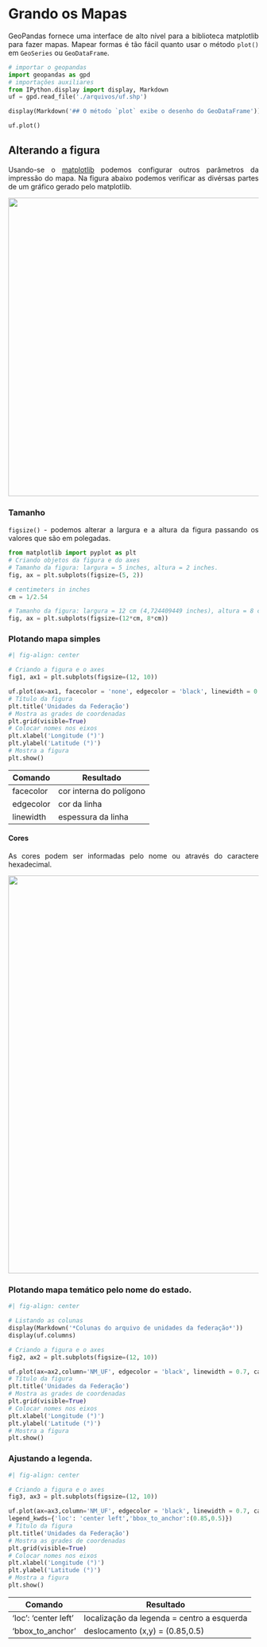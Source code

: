 # Grando os Mapas

<div style="text-align: justify">

GeoPandas fornece uma interface de alto nível para a biblioteca matplotlib para fazer mapas. Mapear formas é tão fácil quanto usar o método `plot()` em `GeoSeries` ou `GeoDataFrame`.

```python
# importar o geopandas
import geopandas as gpd
# importações auxiliares
from IPython.display import display, Markdown
uf = gpd.read_file('./arquivos/uf.shp')

display(Markdown('## O método `plot` exibe o desenho do GeoDataFrame'))

uf.plot()
```

## Alterando a figura

Usando-se o [matplotlib](https://matplotlib.org/stable/users/index.html){target="_blank"} podemos configurar outros parâmetros da impressão do mapa. Na figura abaixo podemos verificar as divérsas partes de um gráfico gerado pelo matplotlib.

![](./img/figure_matplotlib.webp){width="600"}

### Tamanho

`figsize()` - podemos alterar a largura e a altura da figura passando os valores que são em polegadas.

```python
from matplotlib import pyplot as plt
# Criando objetos da figura e do axes
# Tamanho da figura: largura = 5 inches, altura = 2 inches.
fig, ax = plt.subplots(figsize=(5, 2))

# centimeters in inches
cm = 1/2.54

# Tamanho da figura: largura = 12 cm (4,724409449 inches), altura = 8 cm (3,149606296 inches).
fig, ax = plt.subplots(figsize=(12*cm, 8*cm))
```

### Plotando mapa simples


```python
#| fig-align: center

# Criando a figura e o axes
fig1, ax1 = plt.subplots(figsize=(12, 10))

uf.plot(ax=ax1, facecolor = 'none', edgecolor = 'black', linewidth = 0.7)
# Título da figura
plt.title('Unidades da Federação')
# Mostra as grades de coordenadas
plt.grid(visible=True)
# Colocar nomes nos eixos
plt.xlabel('Longitude (°)')
plt.ylabel('Latitude (°)')
# Mostra a figura 
plt.show()

```

Comando|Resultado
-------|---------
facecolor|cor interna do polígono
edgecolor|cor da linha
linewidth|espessura da linha

#### Cores

As cores podem ser informadas pelo nome ou através do caractere hexadecimal.

![](./img/cores-html.png){width="800"}


### Plotando mapa temático pelo nome do estado.


```python
#| fig-align: center

# Listando as colunas
display(Markdown('*Colunas do arquivo de unidades da federação*'))
display(uf.columns) 

# Criando a figura e o axes
fig2, ax2 = plt.subplots(figsize=(12, 10))

uf.plot(ax=ax2,column='NM_UF', edgecolor = 'black', linewidth = 0.7, categorical=True, legend=True)
# Título da figura
plt.title('Unidades da Federação')
# Mostra as grades de coordenadas
plt.grid(visible=True)
# Colocar nomes nos eixos
plt.xlabel('Longitude (°)')
plt.ylabel('Latitude (°)')
# Mostra a figura 
plt.show()

```

### Ajustando a legenda.


```python
#| fig-align: center

# Criando a figura e o axes
fig3, ax3 = plt.subplots(figsize=(12, 10))

uf.plot(ax=ax3,column='NM_UF', edgecolor = 'black', linewidth = 0.7, categorical=True, legend=True,
legend_kwds={'loc': 'center left','bbox_to_anchor':(0.85,0.5)})
# Título da figura
plt.title('Unidades da Federação')
# Mostra as grades de coordenadas
plt.grid(visible=True)
# Colocar nomes nos eixos
plt.xlabel('Longitude (°)')
plt.ylabel('Latitude (°)')
# Mostra a figura 
plt.show()

```
Comando|Resultado
-------|---------
'loc': 'center left'|localização da legenda = centro a esquerda
'bbox_to_anchor'| deslocamento (x,y) = (0.85,0.5)